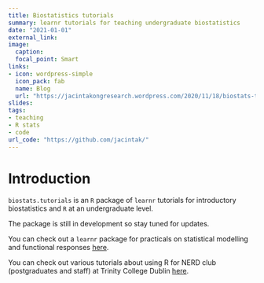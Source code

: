 ```yaml
---
title: Biostatistics tutorials
summary: learnr tutorials for teaching undergraduate biostatistics
date: "2021-01-01"
external_link:
image:
  caption: 
  focal_point: Smart
links: 
- icon: wordpress-simple
  icon_pack: fab
  name: Blog
  url: "https://jacintakongresearch.wordpress.com/2020/11/18/biostats-tutorials/"
slides: 
tags:
- teaching
- R stats
- code
url_code: "https://github.com/jacintak/"
---
```


# Introduction

`biostats.tutorials` is an `R` package of `learnr` tutorials for introductory biostatistics and `R` at an undergraduate level.

The package is still in development so stay tuned for updates. 

You can check out a `learnr` package for practicals on statistical modelling and functional responses [here](/project/statistical-modelling/).

You can check out various tutorials about using R for NERD club (postgraduates and staff) at Trinity College Dublin [here](/project/NERD-club/).

